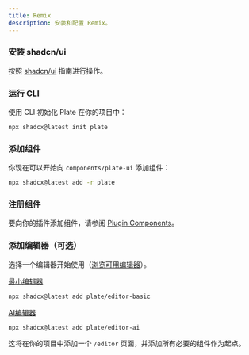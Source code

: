 ```yaml
---
title: Remix
description: 安装和配置 Remix。
---
```


<Steps>

### 安装 shadcn/ui

按照 [shadcn/ui](https://ui.shadcn.com/docs/installation/remix) 指南进行操作。

### 运行 CLI

使用 CLI 初始化 Plate 在你的项目中：

```bash
npx shadcx@latest init plate
```

### 添加组件

你现在可以开始向 `components/plate-ui` 添加组件：

```bash
npx shadcx@latest add -r plate
```

### 注册组件

要向你的插件添加组件，请参阅 [Plugin Components](/docs/plugin-components#register-components)。

### 添加编辑器（可选）

选择一个编辑器开始使用（[浏览可用编辑器](/editors)）。

[最小编辑器](https://template.platejs.org/editor)
```bash
npx shadcx@latest add plate/editor-basic
```

[AI编辑器](https://playground.platejs.org/editor)
```bash
npx shadcx@latest add plate/editor-ai
```

这将在你的项目中添加一个 `/editor` 页面，并添加所有必要的组件作为起点。

</Steps>